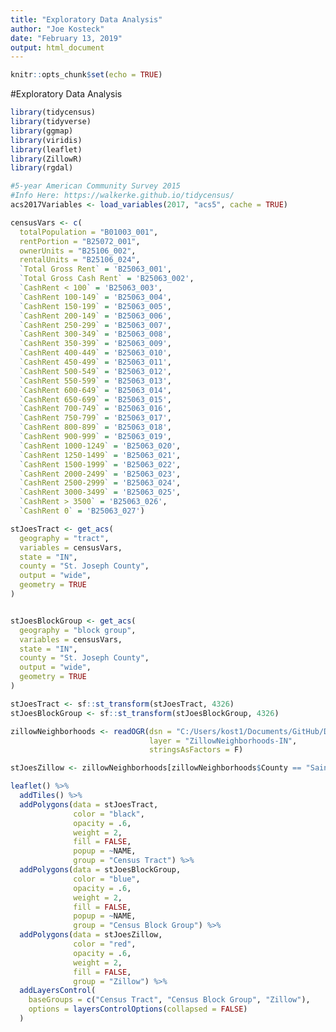 ```yaml
---
title: "Exploratory Data Analysis"
author: "Joe Kosteck"
date: "February 13, 2019"
output: html_document
---
```


```r
knitr::opts_chunk$set(echo = TRUE)
```

#Exploratory Data Analysis

```r
library(tidycensus)
library(tidyverse)
library(ggmap)
library(viridis)
library(leaflet)
library(ZillowR)
library(rgdal)
```

```r
#5-year American Community Survey 2015
#Info Here: https://walkerke.github.io/tidycensus/
acs2017Variables <- load_variables(2017, "acs5", cache = TRUE)
```

```r
censusVars <- c(
  totalPopulation = "B01003_001",
  rentPortion = "B25072_001",
  ownerUnits = "B25106_002",
  rentalUnits = "B25106_024",
  `Total Gross Rent` = 'B25063_001',
  `Total Gross Cash Rent` = 'B25063_002',
  `CashRent < 100` = 'B25063_003',
  `CashRent 100-149` = 'B25063_004',
  `CashRent 150-199` = 'B25063_005',
  `CashRent 200-149` = 'B25063_006',
  `CashRent 250-299` = 'B25063_007',
  `CashRent 300-349` = 'B25063_008',
  `CashRent 350-399` = 'B25063_009',
  `CashRent 400-449` = 'B25063_010',
  `CashRent 450-499` = 'B25063_011',
  `CashRent 500-549` = 'B25063_012',
  `CashRent 550-599` = 'B25063_013',
  `CashRent 600-649` = 'B25063_014',
  `CashRent 650-699` = 'B25063_015',
  `CashRent 700-749` = 'B25063_016',
  `CashRent 750-799` = 'B25063_017',
  `CashRent 800-899` = 'B25063_018',
  `CashRent 900-999` = 'B25063_019',
  `CashRent 1000-1249` = 'B25063_020',
  `CashRent 1250-1499` = 'B25063_021',
  `CashRent 1500-1999` = 'B25063_022',
  `CashRent 2000-2499` = 'B25063_023',
  `CashRent 2500-2999` = 'B25063_024',
  `CashRent 3000-3499` = 'B25063_025',
  `CashRent > 3500` = 'B25063_026',
  `CashRent 0` = 'B25063_027')

stJoesTract <- get_acs(
  geography = "tract",
  variables = censusVars,
  state = "IN",
  county = "St. Joseph County",
  output = "wide",
  geometry = TRUE
)


stJoesBlockGroup <- get_acs(
  geography = "block group",
  variables = censusVars,
  state = "IN",
  county = "St. Joseph County",
  output = "wide",
  geometry = TRUE
)

stJoesTract <- sf::st_transform(stJoesTract, 4326)
stJoesBlockGroup <- sf::st_transform(stJoesBlockGroup, 4326)
```

```r
zillowNeighborhoods <- readOGR(dsn = "C:/Users/kost1/Documents/GitHub/DS-Now-Final-Project/Data Sources",
                               layer = "ZillowNeighborhoods-IN",
                               stringsAsFactors = F)
```

```r
stJoesZillow <- zillowNeighborhoods[zillowNeighborhoods$County == "Saint Joseph", ]
````

```r
leaflet() %>%
  addTiles() %>%
  addPolygons(data = stJoesTract,
              color = "black",
              opacity = .6,
              weight = 2,
              fill = FALSE,
              popup = ~NAME,
              group = "Census Tract") %>%
  addPolygons(data = stJoesBlockGroup,
              color = "blue",
              opacity = .6,
              weight = 2,
              fill = FALSE,
              popup = ~NAME,
              group = "Census Block Group") %>%
  addPolygons(data = stJoesZillow,
              color = "red",
              opacity = .6,
              weight = 2,
              fill = FALSE,
              group = "Zillow") %>%
  addLayersControl(
    baseGroups = c("Census Tract", "Census Block Group", "Zillow"),
    options = layersControlOptions(collapsed = FALSE)
  )
```